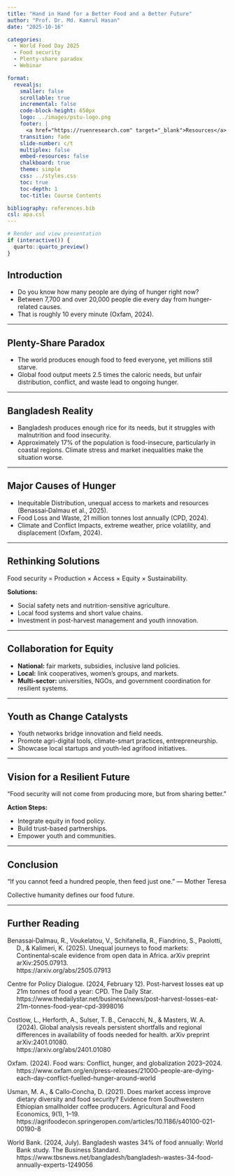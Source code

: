 ```yaml
---
title: "Hand in Hand for a Better Food and a Better Future"
author: "Prof. Dr. Md. Kamrul Hasan"
date: "2025-10-16"

categories:
  - World Food Day 2025
  - Food security
  - Plenty-share paradox
  - Webinar

format: 
  revealjs:
    smaller: false
    scrollable: true
    incremental: false
    code-block-height: 650px
    logo: ../images/pstu-logo.png
    footer: |
      <a href="https://ruenresearch.com" target="_blank">Resources</a>
    transition: fade
    slide-number: c/t
    multiplex: false
    embed-resources: false
    chalkboard: true
    theme: simple
    css: ../styles.css
    toc: true
    toc-depth: 1
    toc-title: Course Contents

bibliography: references.bib
csl: apa.csl
---
```


```r
# Render and view presentation
if (interactive()) {
  quarto::quarto_preview()
}
```

## Introduction

- Do you know how many people are dying of hunger right now?
- Between 7,700 and over 20,000 people die every day from hunger-related causes.
- That is roughly 10 every minute (Oxfam, 2024).

---

## Plenty-Share Paradox

- The world produces enough food to feed everyone, yet millions still starve.
- Global food output meets 2.5 times the caloric needs, but unfair distribution, conflict, and waste lead to ongoing hunger.

---

## Bangladesh Reality

- Bangladesh produces enough rice for its needs, but it struggles with malnutrition and food insecurity.
- Approximately 17% of the population is food-insecure, particularly in coastal regions. Climate stress and market inequalities make the situation worse.

---

## Major Causes of Hunger

- Inequitable Distribution, unequal access to markets and resources (Benassai‑Dalmau et al., 2025).
- Food Loss and Waste, 21 million tonnes lost annually (CPD, 2024).
- Climate and Conflict Impacts, extreme weather, price volatility, and displacement (Oxfam, 2024).

---

## Rethinking Solutions

Food security = Production × Access × Equity × Sustainability.

**Solutions:**

- Social safety nets and nutrition-sensitive agriculture.
- Local food systems and short value chains.
- Investment in post-harvest management and youth innovation.

---

## Collaboration for Equity

- **National:** fair markets, subsidies, inclusive land policies.
- **Local:** link cooperatives, women’s groups, and markets.
- **Multi-sector:** universities, NGOs, and government coordination for resilient systems.

---

## Youth as Change Catalysts

- Youth networks bridge innovation and field needs.
- Promote agri-digital tools, climate-smart practices, entrepreneurship.
- Showcase local startups and youth-led agrifood initiatives.

---

## Vision for a Resilient Future

“Food security will not come from producing more, but from sharing better.”

**Action Steps:**

- Integrate equity in food policy.
- Build trust-based partnerships.
- Empower youth and communities.

---

## Conclusion

“If you cannot feed a hundred people, then feed just one.” — Mother Teresa

Collective humanity defines our food future.

---

## Further Reading {.smaller6}

::: hanging-indent

Benassai‑Dalmau, R., Voukelatou, V., Schifanella, R., Fiandrino, S., Paolotti, D., & Kalimeri, K. (2025). Unequal journeys to food markets: Continental‑scale evidence from open data in Africa. arXiv preprint arXiv:2505.07913.  
https://arxiv.org/abs/2505.07913

Centre for Policy Dialogue. (2024, February 12). Post-harvest losses eat up 21m tonnes of food a year: CPD. The Daily Star.  
https://www.thedailystar.net/business/news/post-harvest-losses-eat-21m-tonnes-food-year-cpd-3998016

Costlow, L., Herforth, A., Sulser, T. B., Cenacchi, N., & Masters, W. A. (2024). Global analysis reveals persistent shortfalls and regional differences in availability of foods needed for health. arXiv preprint arXiv:2401.01080.  
https://arxiv.org/abs/2401.01080

Oxfam. (2024). Food wars: Conflict, hunger, and globalization 2023–2024.  
https://www.oxfam.org/en/press-releases/21000-people-are-dying-each-day-conflict-fuelled-hunger-around-world

Usman, M. A., & Callo‑Concha, D. (2021). Does market access improve dietary diversity and food security? Evidence from Southwestern Ethiopian smallholder coffee producers. Agricultural and Food Economics, 9(1), 1–19.  
https://agrifoodecon.springeropen.com/articles/10.1186/s40100-021-00190-8

World Bank. (2024, July). Bangladesh wastes 34% of food annually: World Bank study. The Business Standard.  
https://www.tbsnews.net/bangladesh/bangladesh-wastes-34-food-annually-experts-1249056

:::